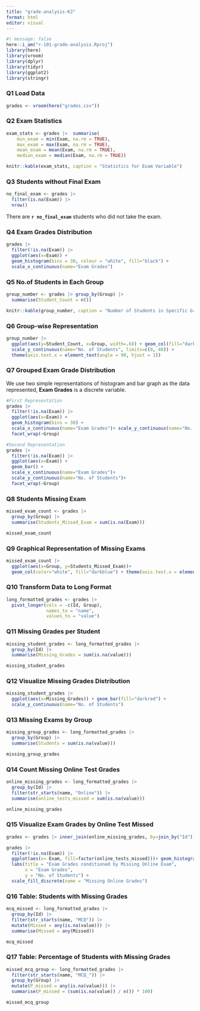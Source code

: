 ```yaml
---
title: "grade-analysis-KJ"
format: html
editor: visual
---
```


```r
#| message: false
here::i_am("r-101-grade-analysis.Rproj")
library(here)
library(vroom)
library(dplyr)
library(tidyr)
library(ggplot2)
library(stringr)
```

### Q1 Load Data

```r
grades <- vroom(here("grades.csv"))
```
### Q2 Exam Statistics

```r
exam_stats <- grades |>  summarise(
    min_exam = min(Exam, na.rm = TRUE),
    max_exam = max(Exam, na.rm = TRUE),
    mean_exam = mean(Exam, na.rm = TRUE),
    median_exam = median(Exam, na.rm = TRUE))

knitr::kable(exam_stats, caption = "Statistics for Exam Variable")
```

### Q3 Students without Final Exam

```r
no_final_exam <- grades |> 
  filter(is.na(Exam)) |>
  nrow()
```

There are **`r no_final_exam`** students who did not take the exam.

### Q4 Exam Grades Distribution

```r
grades |> 
  filter(!is.na(Exam)) |>
  ggplot(aes(x=Exam)) + 
  geom_histogram(bins = 30, colour = "white", fill="black") +
  scale_x_continuous(name="Exam Grades")
```

### Q5 No.of Students in Each Group

```r
group_number <- grades |> group_by(Group) |>
  summarise(Student_Count = n())

knitr::kable(group_number, caption = "Number of Students in Specific Group")
```

### Q6 Group-wise Representation

```r
group_number |>
  ggplot(aes(y=Student_Count, x=Group, width=.6)) + geom_col(fill="darkred") +
  scale_y_continuous(name="No. of Students", limits=c(0, 40)) +
  theme(axis.text.x = element_text(angle = 90, hjust = 1))
```

### Q7 Grouped Exam Grade Distribution

We use two simple representations of histogram and bar graph as the data represented, **Exam Grades** is a discrete variable.

```r
#First Representation
grades |>
  filter(!is.na(Exam)) |>
  ggplot(aes(x=Exam)) + 
  geom_histogram(bins = 30) +
  scale_x_continuous(name="Exam Grades")+ scale_y_continuous(name="No. of Students")+
  facet_wrap(~Group)

#Second Representation
grades |>
  filter(!is.na(Exam)) |>
  ggplot(aes(x=Exam)) + 
  geom_bar() +
  scale_x_continuous(name="Exam Grades")+
  scale_y_continuous(name="No. of Students")+
  facet_wrap(~Group)
```
### Q8 Students Missing Exam

```r
missed_exam_count <- grades |>
  group_by(Group) |>
  summarise(Students_Missed_Exam = sum(is.na(Exam)))

missed_exam_count
```

### Q9 Graphical Representation of Missing Exams

```r
missed_exam_count |>
  ggplot(aes(x=Group, y=Students_Missed_Exam))+
  geom_col(color="white", fill="darkblue") + theme(axis.text.x = element_text(angle = 90, hjust = 1))
```

### Q10 Transform Data to Long Format

```r
long_formatted_grades <- grades |>
  pivot_longer(cols = -c(Id, Group), 
               names_to = "name",
               values_to = "value")
```

### Q11 Missing Grades per Student

```r
missing_student_grades <- long_formatted_grades |>
  group_by(Id) |>
  summarise(Missing_Grades = sum(is.na(value)))

missing_student_grades
```

### Q12 Visualize Missing Grades Distribution

```r
missing_student_grades |>
  ggplot(aes(x=Missing_Grades)) + geom_bar(fill="darkred") +
  scale_y_continuous(name="No. of Students")
```

### Q13 Missing Exams by Group

```r
missing_group_grades <- long_formatted_grades |>
  group_by(Group) |>
  summarise(Students = sum(is.na(value)))

missing_group_grades
```

### Q14 Count Missing Online Test Grades

```r
online_missing_grades <- long_formatted_grades |>
  group_by(Id) |>
  filter(str_starts(name, "Online")) |>
  summarise(online_tests_missed = sum(is.na(value)))

online_missing_grades 
```

### Q15 Visualize Exam Grades by Online Test Missed

```r
grades <- grades |> inner_join(online_missing_grades, by=join_by("Id"))

grades |>
  filter(!is.na(Exam)) |>
  ggplot(aes(x= Exam, fill=factor(online_tests_missed)))+ geom_histogram(bins = 30, color = "white") +
  labs(title = "Exam Grades conditioned by Missing Online Exam",
       x = "Exam Grades",
       y = "No. of Students") +
  scale_fill_discrete(name = "Missing Online Grades")
```

### Q16 Table: Students with Missing Grades

```r
mcq_missed <- long_formatted_grades |>
  group_by(Id) |>
  filter(str_starts(name, "MCQ")) |>
  mutate(Missed = any(is.na(value))) |>
  summarise(Missed = any(Missed))

mcq_missed 
```
### Q17 Table: Percentage of Students with Missing Grades

```r
missed_mcq_group <- long_formatted_grades |>
  filter(str_starts(name, "MCQ_")) |>
  group_by(Group) |>
  mutate(P_missed = any(is.na(value))) |>
  summarise(P_missed = (sum(is.na(value)) / n()) * 100)

missed_mcq_group
```



